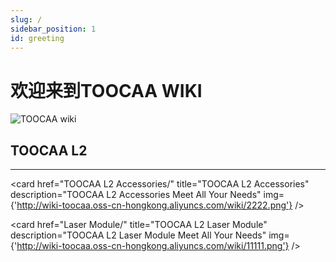 ```yaml
---
slug: /
sidebar_position: 1
id: greeting
---
```


# 欢迎来到TOOCAA WIKI

![TOOCAA wiki](http://wiki-toocaa.oss-cn-hongkong.aliyuncs.com/11wiki.png)

## TOOCAA L2
---

<cardbox>
  <card
    href="toocaal2/"
    title="TOOCAA L2 Laser Engraver"
    description="TOOCAA L2: Expert of Safe Engraving"
    img={'http://wiki-toocaa.oss-cn-hongkong.aliyuncs.com/wiki/20241220-171848.jpg'}
  />

  <card
    href="TOOCAA L2 Accessories/"
    title="TOOCAA L2 Accessories"
    description="TOOCAA L2 Accessories Meet All Your Needs"
    img={'http://wiki-toocaa.oss-cn-hongkong.aliyuncs.com/wiki/2222.png'}
  />

  <card
    href="Laser Module/"
    title="TOOCAA L2 Laser Module"
    description="TOOCAA L2 Laser Module Meet All Your Needs"
    img={'http://wiki-toocaa.oss-cn-hongkong.aliyuncs.com/wiki/11111.png'}
  />
</cardbox>

